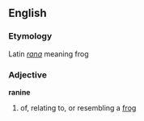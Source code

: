 ==English==

===Etymology===
Latin ''[[rana]]'' meaning frog

===Adjective===
'''ranine'''

# of, relating to, or resembling a [[frog]]